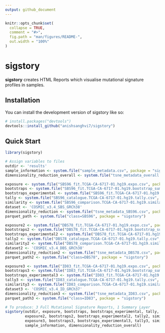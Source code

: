 ```yaml
---
output: github_document
---
```


<!-- README.md is generated from README.Rmd. Please edit that file -->

```r
knitr::opts_chunk$set(
  collapse = TRUE,
  comment = "#>",
  fig.path = "man/figures/README-",
  out.width = "100%"
)
```

# sigstory

**sigstory** creates HTML Reports which visualise mutational signature profiles in samples.

## Installation

You can install the development version of sigstory like so:

``` r
# install.packages("devtools")
devtools::install_github("anishsanghvi7/sigstory")
```

## Quick Start

```r
library(sigstory)

# Assign variables to files
outdir <- 'results'
sample_information <- system.file("sample_metadata.csv", package = "sigstory")
dimensionality_reduction_overall <- system.file("tsne_metadata_overall.csv", package = "sigstory")

exposure <- system.file("SBS96_fit.TCGA-CA-6717-01.hg19.expo.csv", package = "sigstory")
bootstraps <- system.file("SBS96_fit.TCGA-CA-6717-01.hg19.bootstrap_summary.csv", package = "sigstory")
bootstraps_experimental <- system.file("SBS96_fit.TCGA-CA-6717-01.hg19.expo_bootstraps.csv", package = "sigstory")
tally <- system.file("SBS96_catalogue.TCGA-CA-6717-01.hg19.tally.csv", package = "sigstory")
similarity <- system.file("SBS96_comparison.TCGA-CA-6717-01.hg19.similarity.csv", package = "sigstory")
dataset <- 'COSMIC_v3.4_SBS_GRCh38'
dimensionality_reduction <- system.file("tsne_metadata_SBS96.csv", package = "sigstory")
parquet_path <- system.file("class=SBS96", package = "sigstory")

exposure2 <- system.file("DBS78_fit.TCGA-CA-6717-01.hg19.expo.csv", package = "sigstory")
bootstraps2 <- system.file("DBS78_fit.TCGA-CA-6717-01.hg19.bootstrap_summary.csv", package = "sigstory")
bootstraps_experimental2 <- system.file("DBS78_fit.TCGA-CA-6717-01.hg19.expo_bootstraps.csv", package = "sigstory")
tally2 <- system.file("DBS78_catalogue.TCGA-CA-6717-01.hg19.tally.csv", package = "sigstory")
similarity2 <- system.file("DBS78_comparison.TCGA-CA-6717-01.hg19.similarity.csv", package = "sigstory")
dataset2 <- 'COSMIC_v3.4_DBS_GRCh38'
dimensionality_reduction2 <- system.file("tsne_metadata_DBS78.csv", package = "sigstory")
parquet_path2 <- system.file("class=DBS78", package = "sigstory")

exposure3 <- system.file("ID83_fit.TCGA-CA-6717-01.hg19.expo.csv", package = "sigstory")
bootstraps3 <- system.file("ID83_fit.TCGA-CA-6717-01.hg19.bootstrap_summary.csv", package = "sigstory")
bootstraps_experimental3 <- system.file("ID83_fit.TCGA-CA-6717-01.hg19.expo_bootstraps.csv", package = "sigstory")
tally3 <- system.file("ID83_catalogue.TCGA-CA-6717-01.hg19.tally.csv", package = "sigstory")
similarity3 <- system.file("ID83_comparison.TCGA-CA-6717-01.hg19.similarity.csv", package = "sigstory")
dataset3 <- 'COSMIC_v3.4_ID_GRCh37'
dimensionality_reduction3 <- system.file("tsne_metadata_ID83.csv", package = "sigstory")
parquet_path3 <- system.file("class=ID83", package = "sigstory")

# To produce: 3 Full Mutational Signature Reports, 1 Summary Layer
sigstory(outdir, exposure, bootstraps, bootstraps_experimental, tally, similarity, dataset, dimensionality_reduction, parquet_path,
         exposure2, bootstraps2, bootstraps_experimental2, tally2, similarity2, dataset2, dimensionality_reduction2, parquet_path2,
         exposure3, bootstraps3, bootstraps_experimental3, tally3, similarity3, dataset3, dimensionality_reduction3, parquet_path3,
         sample_information, dimensionality_reduction_overall)
```
